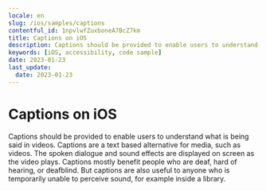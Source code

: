 ```yaml
---
locale: en
slug: /ios/samples/captions
contentful_id: 1npvlwfZuxboneA7BcZ7km
title: Captions on iOS
description: Captions should be provided to enable users to understand what is being said in videos.
keywords: [iOS, accessibility, code sample]
date: 2023-01-23
last_update:
  date: 2023-01-23
---
```


# Captions on iOS

Captions should be provided to enable users to understand what is being said in videos. Captions are a text based alternative for media, such as videos. The spoken dialogue and sound effects are displayed on screen as the video plays. Captions mostly benefit people who are deaf, hard of hearing, or deafblind. But captions are also useful to anyone who is temporarily unable to perceive sound, for example inside a library.

<CodeSample id="media-captions" framework="ios" locale="en"/>
